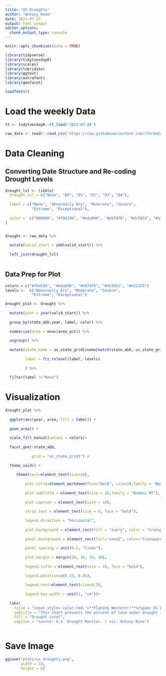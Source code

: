```yaml
---
title: "US Droughts"
author: "Antony Rono"
date: 2021-07-27
output: html_output
editor_options: 
  chunk_output_type: console
---
```


```r

knitr::opts_chunk$set(echo = TRUE)

library(tidyverse)
library(tidytuesdayR)
library(scales)
library(lubridate)
library(ggtext)
library(extrafont)
library(geofacet)

loadfonts()
```

# Load the weekly Data

```r

tt <- tidytuesdayR::tt_load('2021-07-20')

raw_data <- readr::read_csv('https://raw.githubusercontent.com/rfordatascience/tidytuesday/master/data/2021/2021-07-20/drought.csv')


```

# Data Cleaning

## Converting Date Structure and Re-coding Drought Levels

```r

drought_lvl <- tibble(
  drought_lvl = c("None", "D0", "D1", "D2", "D3", "D4"),
  
  label = c("None", "Abnormally Dry", "Moderate", "Severe", 
            "Extreme", "Exceptional"),
  
  color =  c("000000", "#f0d19d", "#eda098", "#e57d76", "#dc5053", "#a32325")
)


drought <- raw_data %>% 
  
  mutate(valid_start = ymd(valid_start)) %>% 
  
  left_join(drought_lvl)
  

```

## Data Prep for Plot

```r
colors = c("#f0d19d", "#eda098", "#e57d76", "#dc5053", "#a32325")
levels <-  c("Abnormally Dry", "Moderate", "Severe", 
            "Extreme", "Exceptional")

drought_plot <- drought %>% 
  
  mutate(year = year(valid_start)) %>% 
  
  group_by(state_abb,year, label, color) %>% 
  
  summarise(area = mean(area_pct)) %>% 
  
  ungroup() %>% 
  
  mutate(state_name = us_state_grid1$name[match(state_abb, us_state_grid1$code)],
         
         label = fct_relevel(label, levels)
         
         ) %>% 
  
  filter(label !="None") 

```


# Visualization

```r

drought_plot %>% 
  
  ggplot(aes(year, area, fill = label)) +
  
  geom_area() +
  
  scale_fill_manual(values = colors)+
  
  facet_geo(~state_abb,
            
            grid = "us_state_grid1") +
  
  theme_void() +
  
     theme(text=element_text(size=18), 
           
         plot.title=element_markdown(face="bold", size=20,family = "Bodoni MT Black"), 
         
         plot.subtitle = element_text(size = 16,family = "Bodoni MT"),
         
         plot.caption = element_text(size = 10),
         
         strip.text = element_text(size = 8, face = "bold"),
         
         legend.direction = "horizontal",
         
         plot.background = element_rect(fill = "ivory", color = "transparent"),
         
         panel.background = element_rect(fill="snow2", color="transparent"),
         
         panel.spacing = unit(0.2, "lines"), 
         
         plot.margin = margin(10, 10, 10, 10),
         
         legend.title = element_text(size = 10, face = "bold"),
         
         legend.position=c(0.23, 0.95),
         
         legend.text=element_text(size=8.5),
         
         legend.key.width = unit(1, "cm"))+
  
  labs(
    title = "<span style='color:red;'>**Flaming Western!!**</span> US Drought: 2000 - 2021",
    subtitle = "This chart presents the percent of land under drought in the different states of the US since the start of the decade.\nWouldn't we all love to live in the Eastern States?",
    fill = "Drought Level",
    caption = "source: U.S. Drought Monitor. | viz: Antony Rono")
  

```


# Save Image

```r
ggsave("plots/us_droughts.png", 
       width = 14, 
       height = 8)

```
